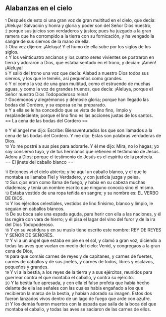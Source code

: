 == Alabanzas en el cielo ==

{{anchor|1}} <small>1</small> Después de esto oí una gran voz de gran multitud en el cielo, que decía: ¡Aleluya! Salvación y honra y gloria y poder son del Señor Dios nuestro;<br>
{{anchor|2}} <small>2</small> porque sus juicios son verdaderos y justos; pues ha juzgado a la gran ramera que ha corrompido a la tierra con su fornicación, y ha vengado la sangre de sus siervos de la mano de ella.<br>
{{anchor|3}} <small>3</small> Otra vez dijeron: ¡Aleluya! Y el humo de ella sube por los siglos de los siglos.<br>
{{anchor|4}} <small>4</small> Y los veinticuatro ancianos y los cuatro seres vivientes se postraron en tierra y adoraron a Dios, que estaba sentado en el trono, y decían: ¡Amén! ¡Aleluya!<br>
{{anchor|5}} <small>5</small> Y salió del trono una voz que decía: Alabad a nuestro Dios todos sus siervos, y los que le teméis, así pequeños como grandes.<br>
{{anchor|6}} <small>6</small> Y oí como la voz de una gran multitud, como el estruendo de muchas aguas, y como la voz de grandes truenos, que decía: ¡Aleluya, porque el Señor nuestro Dios Todopoderoso reina!<br>
{{anchor|7}} <small>7</small> Gocémonos y alegrémonos y démosle gloria; porque han llegado las bodas del Cordero, y su esposa se ha preparado.<br>
{{anchor|8}} <small>8</small> Y a ella se le ha concedido que se vista de lino fino, limpio y resplandeciente; porque el lino fino es las acciones justas de los santos.<br>
== La cena de las bodas del Cordero ==

{{anchor|9}} <small>9</small> Y el ángel me dijo: Escribe: Bienaventurados los que son llamados a la cena de las bodas del Cordero. Y me dijo: Estas son palabras verdaderas de Dios.<br>
{{anchor|10}} <small>10</small> Yo me postré a sus pies para adorarle. Y él me dijo: Mira, no lo hagas; yo soy consiervo tuyo, y de tus hermanos que retienen el testimonio de Jesús. Adora a Dios; porque el testimonio de Jesús es el espíritu de la profecía.<br>
== El jinete del caballo blanco ==

{{anchor|11}} <small>11</small> Entonces vi el cielo abierto; y he aquí un caballo blanco, y el que lo montaba se llamaba Fiel y Verdadero, y con justicia juzga y pelea.<br>
{{anchor|12}} <small>12</small> Sus ojos eran como llama de fuego, y había en su cabeza muchas diademas; y tenía un nombre escrito que ninguno conocía sino él mismo.<br>
{{anchor|13}} <small>13</small> Estaba vestido de una ropa teñida en sangre; y su nombre es: EL VERBO DE DIOS.<br>
{{anchor|14}} <small>14</small> Y los ejércitos celestiales, vestidos de lino finísimo, blanco y limpio, le seguían en caballos blancos.<br>
{{anchor|15}} <small>15</small> De su boca sale una espada aguda, para herir con ella a las naciones, y él las regirá con vara de hierro; y él pisa el lagar del vino del furor y de la ira del Dios Todopoderoso.<br>
{{anchor|16}} <small>16</small> Y en su vestidura y en su muslo tiene escrito este nombre: REY DE REYES Y SEÑOR DE SEÑORES.<br>
{{anchor|17}} <small>17</small> Y vi a un ángel que estaba en pie en el sol, y clamó a gran voz, diciendo a todas las aves que vuelan en medio del cielo: Venid, y congregaos a la gran cena de Dios,<br>
{{anchor|18}} <small>18</small> para que comáis carnes de reyes y de capitanes, y carnes de fuertes, carnes de caballos y de sus jinetes, y carnes de todos, libres y esclavos, pequeños y grandes.<br>
{{anchor|19}} <small>19</small> Y vi a la bestia, a los reyes de la tierra y a sus ejércitos, reunidos para guerrear contra el que montaba el caballo, y contra su ejército.<br>
{{anchor|20}} <small>20</small> Y la bestia fue apresada, y con ella el falso profeta que había hecho delante de ella las señales con las cuales había engañado a los que recibieron la marca de la bestia, y habían adorado su imagen. Estos dos fueron lanzados vivos dentro de un lago de fuego que arde con azufre.<br>
{{anchor|21}} <small>21</small> Y los demás fueron muertos con la espada que salía de la boca del que montaba el caballo, y todas las aves se saciaron de las carnes de ellos.<br>
